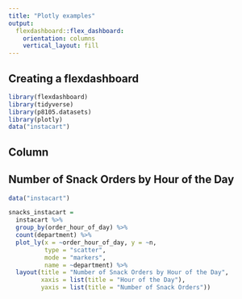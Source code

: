 ```yaml
---
title: "Plotly examples"
output: 
  flexdashboard::flex_dashboard:
    orientation: columns
    vertical_layout: fill
---
```



## Creating a flexdashboard
```r
library(flexdashboard)
library(tidyverse)
library(p8105.datasets)
library(plotly)
data("instacart")
```

Column {data-width=650}
--------------------------------------------------------------------------------

## Number of Snack Orders by Hour of the Day
```r
data("instacart")

snacks_instacart =
  instacart %>%
  group_by(order_hour_of_day) %>%
  count(department) %>%
  plot_ly(x = ~order_hour_of_day, y = ~n,
          type = "scatter",
          mode = "markers",
          name = ~department) %>%
  layout(title = "Number of Snack Orders by Hour of the Day",
         xaxis = list(title = "Hour of the Day"),
         yaxis = list(title = "Number of Snack Orders"))
```











